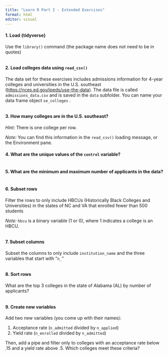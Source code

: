 ---
title: "Learn R Part I - Extended Exercises"
format: html
editor: visual
---

#### 1. Load {tidyverse}

Use the `library()` command (the package name does not need to be in quotes)

```{r}

```

#### 2. Load colleges data using `read_csv()`

The data set for these exercises includes admissions information for 4-year colleges and universities in the U.S. southeast (<https://nces.ed.gov/ipeds/use-the-data>). The data file is called `admissions_data.csv` and is saved in the `data` subfolder. You can name your data frame object `se_colleges` .

```{r}

```

#### 3. How many colleges are in the U.S. southeast?

*Hint:* There is one college per row.

*Note:* You can find this information in the `read_csv()` loading message, or the Environment pane.

#### 4. What are the unique values of the `control` variable?

```{r}

```

#### 5. What are the minimum and maximum number of applicants in the data?

```{r}

```

#### 6. Subset rows

Filter the rows to only include HBCUs (Historically Black Colleges and Universities) in the states of NC and VA that enrolled fewer than 500 students

*Note:* `hbcu` is a binary variable (1 or 0), where 1 indicates a college is an HBCU.

```{r}

```

#### 7. Subset columns

Subset the columns to only include `institution_name` and the three variables that start with "`n_`"

```{r}

```

#### 8. Sort rows

What are the top 3 colleges in the state of Alabama (AL) by number of applicants?

```{r}

```

#### 9. Create new variables

Add two new variables (you come up with their names):

1.  Acceptance rate (`n_admitted` divided by `n_applied`)
2.  Yield rate (`n_enrolled` divided by `n_admitted`)

Then, add a pipe and filter only to colleges with an acceptance rate below .15 and a yield rate above .5. Which colleges meet these criteria?

```{r}

```
